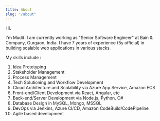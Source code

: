 ```yaml
---
title: About
slug: "/about"
---
```


Hi.

I'm Mudit. I am currently working as "Senior Software Engineer" at Bain & Company, Gurgaon, India. I have 7 years of experience (5y official) in building scalable web applications in various stacks.

My skills include :
1. Idea Prototyping
2. Stakeholder Management
3. Process Management
4. Tech Solutioning and Workflow Development
5. Cloud Architecture and Scalability via Azure App Service, Amazon ECS
6. Front-end/Client Development via React, Angular, etc
7. Back-end/Server Development via Node.js, Python, C#
8. Database Design in MySQL, Mongo, MSSQL
9. DevOps via Jenkins, Azure CI/CD, Amazon CodeBuild/CodePipeline
10. Agile based development
 
